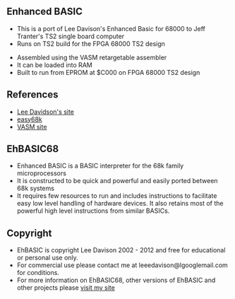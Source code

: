 == Enhanced BASIC ==

* This is a port of Lee Davison's Enhanced Basic for 68000 to Jeff Tranter's TS2 single board computer
* Runs on TS2 build for the FPGA 68000 TS2 design

* Assembled using the VASM retargetable assembler
* It can be loaded into RAM
* Built to run from EPROM at $C000 on FPGA 68000 TS2 design

== References ==

* [http://retro.hansotten.nl/home/lee-davison-web-site/ Lee Davidson's site]
* [http://www.easy68k.com/applications.htm easy68k]
* [http://sun.hasenbraten.de/vasm/ VASM site]

== EhBASIC68 ==

* Enhanced BASIC is a BASIC interpreter for the 68k family microprocessors
* It is constructed to be quick and powerful and easily ported between 68k systems
* It requires few resources to run and includes instructions to facilitate easy low level handling of hardware devices. It also retains most of the powerful high level instructions from similar BASICs.

== Copyright ==

* EhBASIC is copyright Lee Davison 2002 - 2012 and free for educational or personal use only.
* For commercial use please contact me at leeedavison@lgooglemail.com for conditions.
* For more information on EhBASIC68, other versions of EhBASIC and other projects please [http://mycorner.no-ip.org/index.html visit my site]
